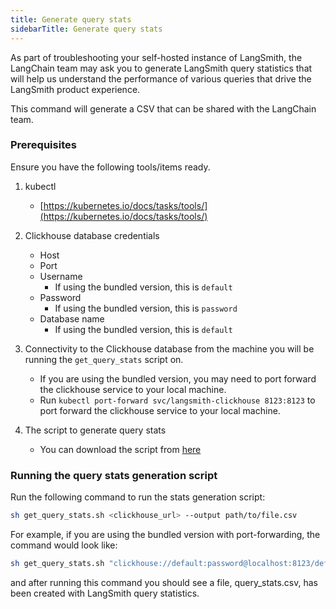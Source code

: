 ```yaml
---
title: Generate query stats
sidebarTitle: Generate query stats
---
```


As part of troubleshooting your self-hosted instance of LangSmith, the LangChain team may ask you to generate LangSmith query statistics that will help us understand the performance of various queries that drive the LangSmith product experience.

This command will generate a CSV that can be shared with the LangChain team.

### Prerequisites

Ensure you have the following tools/items ready.

1. kubectl

   * [https://kubernetes.io/docs/tasks/tools/](https://kubernetes.io/docs/tasks/tools/)

2. Clickhouse database credentials

   * Host
   * Port
   * Username
     * If using the bundled version, this is `default`
   * Password
     * If using the bundled version, this is `password`
   * Database name
     * If using the bundled version, this is `default`

3. Connectivity to the Clickhouse database from the machine you will be running the `get_query_stats` script on.

   * If you are using the bundled version, you may need to port forward the clickhouse service to your local machine.
   * Run `kubectl port-forward svc/langsmith-clickhouse 8123:8123` to port forward the clickhouse service to your local machine.

4. The script to generate query stats

   * You can download the script from [here](https://github.com/langchain-ai/helm/blob/main/charts/langsmith/scripts/get_query_stats.sh)

### Running the query stats generation script

Run the following command to run the stats generation script:

```bash
sh get_query_stats.sh <clickhouse_url> --output path/to/file.csv
```

For example, if you are using the bundled version with port-forwarding, the command would look like:

```bash
sh get_query_stats.sh "clickhouse://default:password@localhost:8123/default" --output query_stats.csv
```

and after running this command you should see a file, query\_stats.csv, has been created with LangSmith query statistics.
